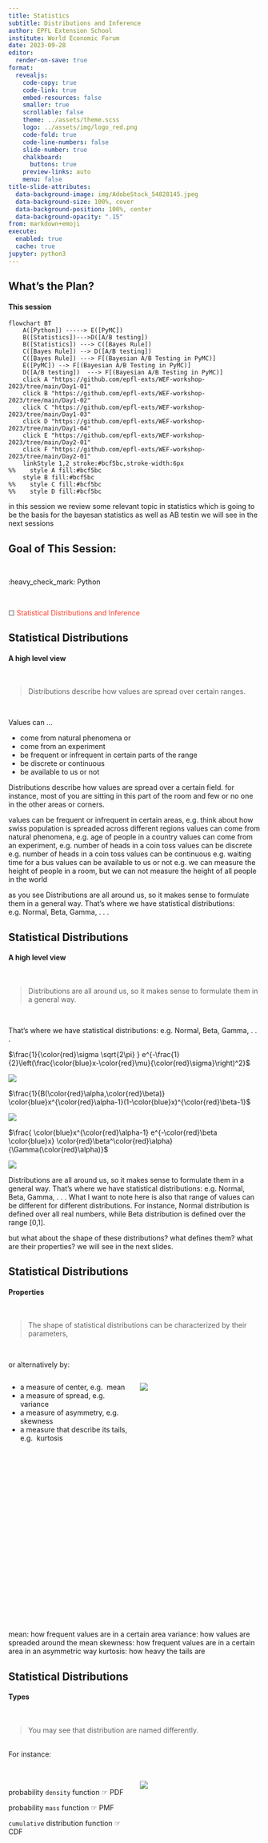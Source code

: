 ```yaml
---
title: Statistics 
subtitle: Distributions and Inference
author: EPFL Extension School
institute: World Economic Forum
date: 2023-09-28
editor:
  render-on-save: true
format:
  revealjs:
    code-copy: true
    code-link: true
    embed-resources: false
    smaller: true
    scrollable: false
    theme: ../assets/theme.scss
    logo: ../assets/img/logo_red.png
    code-fold: true
    code-line-numbers: false
    slide-number: true
    chalkboard:
      buttons: true
    preview-links: auto
    menu: false
title-slide-attributes:
  data-background-image: img/AdobeStock_54828145.jpeg
  data-background-size: 100%, cover
  data-background-position: 100%, center
  data-background-opacity: ".15"
from: markdown+emoji
execute:
  enabled: true
  cache: true
jupyter: python3
---
```


## What's the Plan?
#### This session

<!---
 https://mermaid.js.org/syntax/flowchart.html 
--->

```mermaid

flowchart BT
    A([Python]) -----> E([PyMC])
    B([Statistics])--->D([A/B testing]) 
    B([Statistics]) ---> C([Bayes Rule]) 
    C([Bayes Rule]) --> D([A/B testing])  
    C([Bayes Rule]) ---> F[(Bayesian A/B Testing in PyMC)]
    E([PyMC]) --> F[(Bayesian A/B Testing in PyMC)]
    D([A/B testing])  ---> F[(Bayesian A/B Testing in PyMC)]
    click A "https://github.com/epfl-exts/WEF-workshop-2023/tree/main/Day1-01"
    click B "https://github.com/epfl-exts/WEF-workshop-2023/tree/main/Day1-02"
    click C "https://github.com/epfl-exts/WEF-workshop-2023/tree/main/Day1-03"
    click D "https://github.com/epfl-exts/WEF-workshop-2023/tree/main/Day1-04"
    click E "https://github.com/epfl-exts/WEF-workshop-2023/tree/main/Day2-01"
    click F "https://github.com/epfl-exts/WEF-workshop-2023/tree/main/Day2-01"
    linkStyle 1,2 stroke:#bcf5bc,stroke-width:6px
%%    style A fill:#bcf5bc
    style B fill:#bcf5bc
%%    style C fill:#bcf5bc
%%    style D fill:#bcf5bc
```

<!---
::: {.absolute top="75%" bottom="15%"  left="35%" right="80%" width="260" }
::: {.blackbox}
:::
:::
--->

::: notes
in this session we review some relevant topic in statistics which is going to be the basis for the bayesan statistics as well as AB testin we will see in the next sessions
:::

## {chalkboard-buttons="false" background-image="../assets/img/AdobeStock_536776996.jpeg"  background-size="cover"}

 
[Goal of This Session:]{style="font-size: 1.5em; font-weight: bold;"}

<br>


:heavy_check_mark: Python

<br>

&#9744; [Statistical Distributions and Inference]{style="color:#ff412c;"}


## Statistical Distributions
#### A high level view

<br>

> Distributions describe how values are spread over certain ranges.

<br>

Values can … 


- come from natural phenomena or
- come from an experiment
- be frequent or infrequent in certain parts of the range
- be discrete or continuous 
- be available to us or not

::: notes
Distributions describe how values are spread over a certain field. for instance, most of you are sitting in this part of the room and few or no one in the other areas or corners.

values can be frequent or infrequent in certain areas, e.g. think about how swiss population is spreaded across different regions
values can come from natural phenomena, e.g. age of people in a country
values can come from an experiment, e.g. number of heads in a coin toss
values can be discrete e.g. number of heads in a coin toss
values can be continuous e.g. waiting time for a bus
values can be available to us or not e.g. we can measure the height of people in a room, but we can not measure the height of all people in the world

as you see Distributions are all around us, so it makes sense to formulate them in a general way. That's where we have statistical distributions: e.g. Normal, Beta, Gamma, . . .
:::

## Statistical Distributions
#### A high level view

<br>

> Distributions are all around us, so it makes sense to formulate them in a general way. 

<br>



That's where we have statistical distributions: e.g.
<span class="fragment" fragment-index=1>Normal, </span>
<span class="fragment" fragment-index=2>Beta, </span>
<span class="fragment" fragment-index=3>Gamma, . . .</span>

::: {.fragment fragment-index=1 .absolute top="370" left="50" width="200"}
<!-- ![](img/normal.png) -->
$\frac{1}{\color{red}\sigma \sqrt{2\pi} } e^{-\frac{1}{2}\left(\frac{\color{blue}x-\color{red}\mu}{\color{red}\sigma}\right)^2}$
:::
::: {.fragment fragment-index=1 .absolute top="470" left="50" width="300"}
![](img/normal1.png)
:::

::: {.fragment fragment-index=2 .absolute top="570" left="400" width="200"}
<!-- ![](img/beta.png) -->
$\frac{1}{B(\color{red}\alpha,\color{red}\beta)} \color{blue}x^{\color{red}\alpha-1}(1-\color{blue}x)^{\color{red}\beta-1}$
:::
::: {.fragment fragment-index=2 .absolute top="300"  left="380"  width="300"}
![](img/beta1.png)
:::

::: {.fragment fragment-index=3 .absolute top="370" right="80" width="150"}
<!-- ![](img/gamma.png) -->
$\frac{ \color{blue}x^{\color{red}\alpha-1} e^{-\color{red}\beta \color{blue}x} \color{red}\beta^\color{red}\alpha}{\Gamma(\color{red}\alpha)}$
:::
::: {.fragment fragment-index=3 .absolute top="470" right="10" width="300"}
![](img/gamma1.png)
:::

::: notes
Distributions are all around us, so it makes sense to formulate them in a general way. That's where we have statistical distributions: e.g. Normal, Beta, Gamma, . . .
What I want to note here is also that range of values can be different for different distributions. For instance, Normal distribution is defined over all real numbers, while Beta distribution is defined over the range [0,1].

but what about the shape of these distributions? what defines them? what are their properties? we will see in the next slides.
:::

## Statistical Distributions
#### Properties

<br>

> The shape of statistical distributions can be characterized by their parameters, 

<br>

or alternatively by: 

::: columns
::: {.column width="50%" }
- a measure of center, e.g. <span class="fragment highlight-red" fragment-index=0> mean </span>
- a measure of spread, e.g. <span class="fragment highlight-red" fragment-index=1> variance </span>
- a measure of asymmetry, e.g. <span class="fragment highlight-red" fragment-index=2> skewness </span>
- a measure that describe its tails, e.g. <span class="fragment highlight-red" fragment-index=3> kurtosis </span>
:::
::: {.column width="50%" }
<div style="position:relative; width:640px; height:480px; margin:0 auto;">
  <img class="fragment current-visible" data-fragment-index="0" src="img/mean.png"     style="position:absolute;top:0;left:0;" />
  <img class="fragment current-visible" data-fragment-index="1" src="img/variance.png" style="position:absolute;top:0;left:0;" />
  <img class="fragment current-visible" data-fragment-index="2" src="img/skew.png"     style="position:absolute;top:0;left:0;" />
  <img class="fragment current-visible" data-fragment-index="3" src="img/kurtosis.png" style="position:absolute;top:0;left:0;" />
</div>

::: 
:::

::: notes
mean: how frequent values are in a certain area
variance: how values are spreaded around the mean
skewness: how frequent values are in a certain area in an asymmetric way
kurtosis: how heavy the tails are
:::


## Statistical Distributions
#### Types

<br>

> You may see that distribution are named differently.

<br>
For instance:

<br>

::: columns
::: {.column width="50%" }
probability `density` function ☞ PDF

probability `mass` function ☞ PMF

`cumulative` distribution function ☞ CDF

:::
::: {.column width="50%" }
<div style="position:relative; width:640px; height:480px; margin:0 auto;">
  <img class="fragment current-visible" data-fragment-index="0" src="img/pdf.png"     style="position:absolute;top:0;left:0;" />
  <img class="fragment current-visible" data-fragment-index="1" src="img/pmf.png" style="position:absolute;top:0;left:0;" />
  <img class="fragment current-visible" data-fragment-index="2" src="img/cdf.png"     style="position:absolute;top:0;left:0;" />
  </div>
::: 
:::
<!---
 Each of these functions has its own properties and purpose. 
--->


## Statistical Inference
#### Hypothesis testing

<br>

> What if we want to know more about parameters of a distribution: 

- we only observe a sample from the distribution
- we can learn about the parameters from the sample
- how big is the gap? 🧐

<!-- <br> -->


![](img/AdobeStock_430401370.jpeg){width="50%" height="50%" fig-align="center" }


::: notes
certain property: eg mean in Normal or proportion p in Bernoulli

How big is the gap? 🧐

- this is an inferential question
- the gap is negligible for large samples
:::

## Statistical Inference
#### Hypothesis testing

<br>

> Learning from a sample versus learning from full distribution❓ 

<br>

Can we learn from the full distribution? 


## Hands-on session warm-up
#### Example of Normal distribution

<br>

```python
#| echo: true
#| eval: true 
#| code-fold: false
#| code-line-numbers: 1,4,7
from scipy.stats import norm

# set the mean and standard deviation
m, s = 0, 1 

# find the theoretical properties
mean, var, skew, kurt = norm.stats(m, s, moments='mvsk')
display(mean, var, skew, kurt)
```

## Hands-on session warm-up
#### Example of Normal distribution
<br>

::: panel-tabset

### plot


```python
#| echo: true
#| eval: true
#| code-fold: true
#| code-line-numbers: 6,10
import numpy as np
import matplotlib.pyplot as plt
from scipy.stats import norm

# drawing 100000 samples from normal(m,s) distribution 
sample = norm.rvs(m, s, size = (100000,1)) 

# plot probability distribution
fig = plt.figure(figsize=(6, 4))
plt.hist(sample, bins='auto', density=True) 

plt.xlabel('sample values')
plt.title('Normal PDF')
plt.show()
```

### data

```python
#| echo: false
#| eval: true
from scipy.stats import norm

# drawing 100000 samples from normal(m,s) distribution 
sample = norm.rvs(m, s, size = (100000,1))
display(sample) 
```

:::

## {chalkboard-buttons="false" background-image="../assets/img/Handson_AdobeStock_316152114.jpeg" background-position="center"  background-repeat="no-repeat" background-opacity="0.5" background-size="cover"}

![](../assets/img/python-logo-inkscape.svg){width="30%" height="30%" fig-align="center"}

Let's begin:

- Open the Jupyter notebook in `Day1-02/Handson.ipynb`
- Follow the instructions in the notebook, and provide your answers in the code cells
- You will be able to find the solution notebook by the end of the day
- [Please be back here at 12:00]{style="color:#ff412c; font-weight: bold;"}


::: footer
:::

## {chalkboard-buttons="false" background-image="../assets/img/Quiz_AdobeStock_439133763.jpeg" background-position="center"  background-repeat="no-repeat" background-opacity="0.9" background-size="cover"}


## {chalkboard-buttons="false" background-image="../assets/img/QA_AdobeStock_206674448.jpeg" background-position="center"  background-repeat="no-repeat" background-opacity="0.9" background-size="cover"}

## {chalkboard-buttons="false" background-image="../assets/img/Lunch_AdobeStock_561720123.jpeg"  background-size="100%, cover" background-position="center" background-opacity="0.5"}

::: footer

:::











